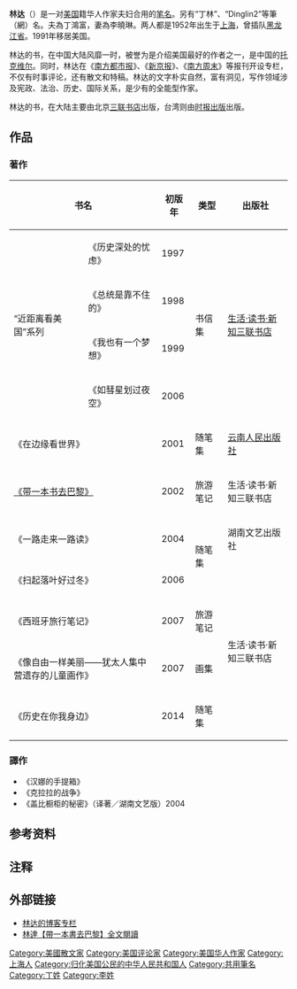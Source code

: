{{Otheruses|other=名为“丁林”的中国地质学家|丁林 (地质学家)}}
'''林达'''（{{bd|1952年||}}）是一对[[美国|美国]]籍华人作家夫妇合用的[[笔名|笔名]]。另有“丁林”、“Dinglin2”等筆（網）名。夫為丁鴻富，妻為李曉琳。两人都是1952年出生于[[上海|上海]]，曾插队[[黑龙江省|黑龙江省]]。1991年移居美国。

林达的书，在中国大陆风靡一时，被誉为是介绍美国最好的作者之一，是中国的[[托克维尔|托克维尔]]。同时，林达在《[[南方都市报|南方都市报]]》、《[[新京报|新京报]]》、《[[南方周末|南方周末]]》等报刊开设专栏，不仅有时事评论，还有散文和特稿。林达的文字朴实自然，富有洞见，写作领域涉及宪政、法治、历史、国际关系，是少有的全能型作家。

林达的书，在大陆主要由北京[[生活·读书·新知三联书店|三联书店]]出版，台湾则由[[时报出版|时报出版]]出版。

==作品==

=== 著作 ===
{| class="wikitable"
! colspan="2" |书名
!初版年
!类型
!出版社
!注释
|-
| rowspan="4" |“近距离看美国”系列
|《历史深处的忧虑》
|1997
| rowspan="4" |书信集
| rowspan="4" |[[生活·读书·新知三联书店|生活·读书·新知三联书店]]
|<ref>{{Cite book|title=历史深处的忧虑|last=林|first=达|publisher=生活·读书·新知三联书店|year=1997|isbn=9787108010186|location=北京|pages=}}</ref><ref group=注>台版书名《辛普森案的启示》。</ref>
|-
|《总统是靠不住的》
|1998
|<ref>{{Cite book|title=总统是靠不住的|last=林|first=达|publisher=生活·读书·新知三联书店|year=1998|isbn=9787108011367|location=北京|pages=}}</ref>
|-
|《我也有一个梦想》
|1999
|<ref>{{Cite book|title=我也有一个梦想|last=林|first=达|publisher=生活·读书·新知三联书店|year=1999|isbn=9787108012715|location=北京|pages=}}</ref>
|-
|《如彗星划过夜空》
|2006
|<ref>{{Cite book|title=如彗星划过夜空|url=https://archive.org/details/ruhuixinghuaguoy0000lind|last=林|first=达|publisher=生活·读书·新知三联书店|year=2006|isbn=9787108023803|location=北京|pages=}}</ref>
|-
| colspan="2" |《在边缘看世界》
|2001
|随笔集
|[[云南人民出版社|云南人民出版社]]
|<ref>{{Cite book|title=在边缘看世界|last=林|first=达|publisher=云南人民出版社|year=2001|isbn=9787222025653|location=昆明|pages=}}</ref><ref group=注>本书与三联版各书重合处较多。</ref>
|-
| colspan="2" |[[iarchive:science229_yahoo_20180918_1521|《带一本书去巴黎》]]
|2002
|旅游笔记
|生活·读书·新知三联书店
|<ref>{{Cite book|title=带一本书去巴黎|last=林|first=达|publisher=生活·读书·新知三联书店|year=2002|isbn=9787108017079|location=北京|pages=}}</ref>
|-
| colspan="2" |《一路走来一路读》
|2004
| rowspan="2" |随笔集
| 湖南文艺出版社
|<ref>{{Cite book|title=一路走来一路读|last=林|first=达|publisher=湖南文艺出版社|year=2004|isbn=9787540431716|location=长沙|pages=}}</ref><ref group=注>本书后由三联再版，篇目有所增加。</ref>
|-
| colspan="2" |《扫起落叶好过冬》
|2006
| rowspan="4" |生活·读书·新知三联书店
|<ref>{{Cite book|title=扫起落叶好过冬|last=林|first=达|publisher=生活·读书·新知三联书店|year=2006|isbn=9787108025371|location=北京|pages=}}</ref>
|-
| colspan="2" |《西班牙旅行笔记》
|2007
|旅游笔记
|<ref>{{Cite book|title=西班牙旅行笔记|url=https://archive.org/details/xibanyaluxingbij0000lind|last=林|first=达|publisher=生活·读书·新知三联书店|year=2007|isbn=9787108026040|location=北京|pages=}}</ref><ref group=注>台版书名《西班牙像一本书》。</ref>
|-
| colspan="2" |《像自由一样美丽——犹太人集中营遗存的儿童画作》
|2007
|画集
|<ref>{{Cite book|title=像自由一样美丽——犹太人集中营遗存的儿童画作|last=林|first=达|publisher=生活·读书·新知三联书店|year=2007|isbn=9787108027191|location=北京|pages=}}</ref>
|-
| colspan="2" |《历史在你我身边》
|2014
|随笔集
|<ref>{{Cite book|title=历史在你我身边|last=林|first=达|publisher=生活·读书·新知三联书店|year=2004|isbn=9787108050175|location=北京|pages=}}</ref>
|}

===譯作===
*《汉娜的手提箱》
*《克拉拉的战争》
*《盖比橱柜的秘密》（译著／湖南文艺版）2004 

== 参考资料 ==
{{reflist}}

== 注释 ==
{{reflist|group=注}}

== 外部链接 ==
* [http://linda2150.vip.bokee.com 林达的博客专栏] {{Wayback|url=http://linda2150.vip.bokee.com/ |date=20110830223401 }}
*[[iarchive:science229_yahoo_20180918_1521|林達【帶一本書去巴黎】全文閱讀]]

{{DEFAULTSORT:L}}
[[Category:美國散文家|Category:美國散文家]]
[[Category:美国评论家|Category:美国评论家]]
[[Category:美国华人作家|Category:美国华人作家]]
[[Category:上海人|Category:上海人]]
[[Category:归化美国公民的中华人民共和国人|Category:归化美国公民的中华人民共和国人]]
[[Category:共用筆名|Category:共用筆名]]
[[Category:丁姓|Category:丁姓]]
[[Category:李姓|Category:李姓]]